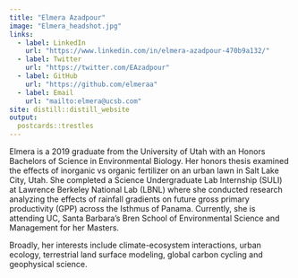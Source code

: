 ```yaml
---
title: "Elmera Azadpour"
image: "Elmera_headshot.jpg"
links:
  - label: LinkedIn
    url: "https://www.linkedin.com/in/elmera-azadpour-470b9a132/"
  - label: Twitter
    url: "https://twitter.com/EAzadpour"
  - label: GitHub
    url: "https://github.com/elmeraa"
  - label: Email
    url: "mailto:elmera@ucsb.com"
site: distill::distill_website
output:
  postcards::trestles
---
```

 
Elmera is a 2019 graduate from the University of Utah with an Honors Bachelors of Science in Environmental Biology. Her honors thesis examined the effects of inorganic vs organic fertilizer on an urban lawn in Salt Lake City, Utah. She completed a  Science Undergraduate Lab Internship (SULI) at Lawrence Berkeley National Lab (LBNL) where she conducted research analyzing the effects of rainfall gradients on future gross primary productivity (GPP) across the Isthmus of Panama. Currently, she is attending UC, Santa Barbara's Bren School of Environmental Science and Management for her Masters. 

Broadly, her interests include climate-ecosystem interactions, urban ecology, terrestrial land surface modeling,  global carbon cycling and geophysical science. 
